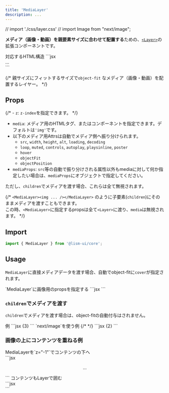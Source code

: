 ```yaml
---
title: 'MediaLayer'
description: ...
---
```


// import './css/layer.css'
// import Image from "next/image";


**メディア（画像・動画）を親要素サイズに合わせて配置する**ための、[`<Layer>`](/docs/components/Layer)の拡張コンポーネントです。

<Preview>
	<PreviewTitle>対応するHTML構造</PreviewTitle>
	<PreviewCode>
	```jsx
	<div class="l--layer l--layer--media">...</div>
	```
	</PreviewCode>
</Preview>

{/* 親サイズにフィットするサイズで`object-fit` なメディア（画像・動画）を配置するレイヤー。 */}


## Props

{/* - `z`: `z-index`を指定できます。 */}
- `media`: メディア用のHTMLタグ、またはコンポーネントを指定できます。デフォルトは`'img'`です。
- 以下のメディア用Attrsは自動でメディア側へ振り分けられます。
	- `src`, `width`, `height`, `alt`, `loading`, `decoding`
	- `loop`, `muted`, `controls`, `autoplay`, `playsinline`, `poster`
	- `hover`
	- `objectFit`
	- `objectPosition`
- `mediaProps`: `src`等の自動で振り分けされる属性以外もmediaに対して何か指定したい場合は、`mediaProps`にオブジェクトで指定してください。

ただし、`children`でメディアを渡す場合、これらは全て無視されます。

{/* <Alert preset="info">
`<MediaLayer><img ... /></MediaLayer>` のように子要素(`children`)にそのままメディアを渡すこともできます。  
この時、`<MediaLayer>`に指定するpropsは全て`<Layer>`に渡り、`media`は無視されます。
</Alert> */}


## Import

```js
import { MediaLayer } from '@lism-ui/core';
```


## Usage

`MediaLayer`に直接メディアデータを渡す場合、自動でobject-fitに`cover`が指定されます。

<Preview>
	<PreviewTitle>
		`MediaLayer`に画像用のpropsを指定する
	</PreviewTitle>
	<PreviewArea resize p={20}>
		<Frame h="200px">
			<MediaLayer src="/img.jpg" alt="" width='960' height='640' />
		</Frame>
	</PreviewArea>
	<PreviewCode>
		```jsx
		<Frame h="200px">
			<MediaLayer src="/img.jpg" alt="" width='960' height='640' />
		</Frame>
		```
	</PreviewCode>
</Preview>


### `children`でメディアを渡す

`children`でメディアを渡す場合は、object-fitの自動付与はされません。

<Preview>
	<PreviewTitle>
		例
	</PreviewTitle>
	<PreviewArea resize p={20}>
		<Frame aspect="cinema" bgc="#fff" bxsh='2'>
			<MediaLayer p={10}>
				<Media src="/img.jpg" alt="" width={960} height={640} objectFit="cover" />
			</MediaLayer>
		</Frame>
	</PreviewArea>
	<PreviewCode>
		```jsx {3}
		<Frame aspect="cinema" bgc="#fff" bxsh='2'>
			<MediaLayer p={10}>
				<Media src="/img.jpg" alt="" width={960} height={640} objectFit="cover" />
			</MediaLayer>
		</Frame>
		```
	</PreviewCode>
</Preview>

<Preview>
	<PreviewTitle>
		`next/image`を使う例
	</PreviewTitle>
	<PreviewArea resize p={20}>
		<Frame aspect="cinema">
			{/* <MediaLayer media={Image} src="/img.jpg" alt="" width='960' height='640' /> */}
		</Frame>
	</PreviewArea>
	<PreviewCode>
		```jsx {2}
		<Frame aspect="cinema">
			<MediaLayer media={Image} src="/img.jpg" alt="" width='960' height='640' />
		</Frame>
		```
	</PreviewCode>
</Preview>


### 画像の上にコンテンツを重ねる例

<Preview>
	<PreviewTitle>
		MediaLayerを`z="-1"`でコンテンツの下へ
	</PreviewTitle>
	<PreviewArea resize p={20}>
		<Frame aspect="cinema">
			<MediaLayer z="-1" src="/img.jpg" alt="" width='960' height='640' />
			<FilterLayer z="-1" bgc="black:.4" />
			<Center size="cover" c="white" gap="20" p="box">
				<DammyText length="xs" />
			</Center>
		</Frame>
	</PreviewArea>
	<PreviewCode>
```jsx
<Frame aspect="cinema">
	<MediaLayer z="-1" src="/img.jpg" alt="" width='960' height='640' />
	<FilterLayer z="-1" bgc="black:.4" />
	<Center size="cover" c="white" gap="20" p="box">
		<p>...</p>
	</Center>
</Frame>
```
	</PreviewCode>
</Preview>



<Preview>
	<PreviewTitle>
		コンテンツもLayerで囲む
	</PreviewTitle>
	<PreviewArea resize p={20}>
		<Frame aspect="cinema">
			<MediaLayer src="/img.jpg" alt="" width='960' height='640' />
			<FilterLayer bgc="black:.4" />
			<Layer inset="0">
				<Center size="cover" c="white" gap="20" p="box">
					<DammyText length="l" />
				</Center>
			</Layer>
		</Frame>
	</PreviewArea>
	<PreviewCode>
		```jsx
		<Frame aspect="cinema">
			<MediaLayer src="/img.jpg" alt="" width='960' height='640' />
			<FilterLayer bgc="black:.4" />
			<Layer inset="0">
				<Center size="cover" c="white" gap="20" p="box">
					<DammyText length="l" />
				</Center>
			</Layer>
		</Frame>
		```
	</PreviewCode>
</Preview>

